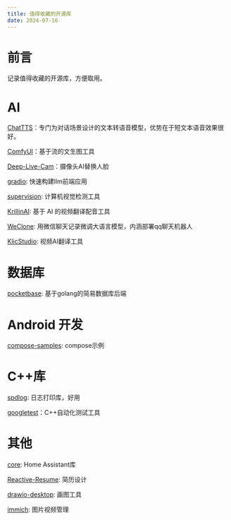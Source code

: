 ```yaml
---
title: 值得收藏的开源库
date: 2024-07-16
---
```


# 前言

记录值得收藏的开源库，方便取用。

# AI

[ChatTTS](https://github.com/2noise/ChatTTS)：专门为对话场景设计的文本转语音模型，优势在于短文本语音效果很好。

[ComfyUI](https://github.com/comfyanonymous/ComfyUI)：基于流的文生图工具

[Deep-Live-Cam](https://github.com/hacksider/Deep-Live-Cam)：摄像头AI替换人脸

[gradio](https://github.com/gradio-app/gradio): 快速构建llm前端应用

[supervision](https://github.com/roboflow/supervision): 计算机视觉检测工具

[KrillinAI](https://github.com/krillinai/KrillinAI): 基于 AI 的视频翻译配音工具

[WeClone](https://github.com/xming521/WeClone): 用微信聊天记录微调大语言模型，内涵部署qq聊天机器人

[KlicStudio](https://github.com/krillinai/KlicStudio): 视频AI翻译工具

# 数据库

[pocketbase](https://github.com/pocketbase/pocketbase): 基于golang的简易数据库后端

# Android 开发

[compose-samples](https://github.com/android/compose-samples): compose示例

# C++库

[spdlog](https://github.com/gabime/spdlog): 日志打印库，好用

[googletest](https://github.com/google/googletest)：C++自动化测试工具

# 其他

[core](https://github.com/home-assistant/core): Home Assistant库

[Reactive-Resume](https://github.com/AmruthPillai/Reactive-Resume): 简历设计

[drawio-desktop](https://github.com/jgraph/drawio-desktop): 画图工具

[immich](https://github.com/immich-app/immich): 图片视频管理
